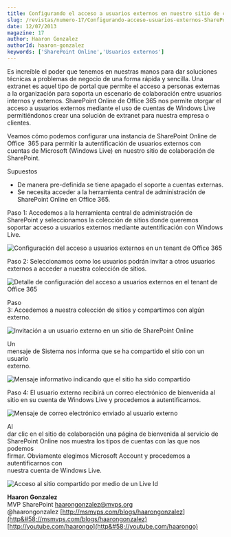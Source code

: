 ```yaml
---
title: Configurando el acceso a usuarios externos en nuestro sitio de colaboración de SharePoint Online
slug: /revistas/numero-17/Configurando-acceso-usuarios-externos-SharePoint-Online
date: 12/07/2013
magazine: 17
author: Haaron Gonzalez
authorId: haaron-gonzalez
keywords: ['SharePoint Online','Usuarios externos']
---
```



<ArticleHeader frontmatter={props.pageContext.frontmatter} />



​Es increíble el poder que tenemos en nuestras manos para dar soluciones técnicas a problemas de negocio de una forma rápida y sencilla. Una extranet es aquel tipo de portal que permite el acceso a personas externas a la organización para soporta un escenario de colaboración entre usuarios internos y externos. SharePoint Online de Office 365 nos permite otorgar el acceso a usuarios externos mediante el uso de cuentas de Windows Live permitiéndonos crear una solución de extranet para nuestra empresa o clientes.

Veamos cómo podemos configurar una instancia de SharePoint Online de Office  365 para permitir la autentificación de usuarios externos con cuentas de Microsoft (Windows Live) en nuestro sitio de colaboración de SharePoint.

Supuestos

- De manera pre-definida se tiene apagado el soporte a cuentas externas.
- Se necesita acceder a la herramienta central de administración de SharePoint Online en Office 365.


Paso 1: Accedemos a la herramienta central de administración de SharePoint y seleccionamos la colección de sitios donde queremos soportar acceso a usuarios externos mediante autentificación con Windows Live.

![Configuración del acceso a usuarios externos en un tenant de Office 365](../../../images/numero17/configurando-acceso-usuarios-externos-sharepoint-online/figura1.png)

Paso 2: Seleccionamos como los usuarios podrán invitar a otros usuarios externos a acceder a nuestra colección de sitios.

![Detalle de configuración del acceso a usuarios externos en el tenant de Office 365](../../../images/numero17/configurando-acceso-usuarios-externos-sharepoint-online/figura2.png)

Paso<br />3: Accedemos a nuestra colección de sitios y compartimos con algún externo.

![Invitación a un usuario externo en un sitio de SharePoint Online](../../../images/numero17/configurando-acceso-usuarios-externos-sharepoint-online/figura3.png)

Un<br />mensaje de Sistema nos informa que se ha compartido el sitio con un usuario<br />externo.

![Mensaje informativo indicando que el sitio ha sido compartido](../../../images/numero17/configurando-acceso-usuarios-externos-sharepoint-online/figura4.png)

Paso 4: El usuario externo recibirá un correo electrónico de bienvenida al sitio en su cuenta de Windows Live y procedemos a autentificarnos.

![Mensaje de correo electrónico enviado al usuario externo](../../../images/numero17/configurando-acceso-usuarios-externos-sharepoint-online/figura5.png)

Al<br />dar clic en el sitio de colaboración una página de bienvenida al servicio de<br />SharePoint Online nos muestra los tipos de cuentas con las que nos podemos<br />firmar. Obviamente elegimos Microsoft Account y procedemos a autentificarnos con<br />nuestra cuenta de Windows Live.

![Acceso al sitio compartido por medio de un Live Id](../../../images/numero17/configurando-acceso-usuarios-externos-sharepoint-online/figura6.png)

**Haaron Gonzalez**
<br />MVP SharePoint
[haarongonzalez@mvps.org](mailto&#58;haarongonzalez@mvps.org)
<br />@haarongonzalez
[http://msmvps.com/blogs/haarongonzalez](http&#58;//msmvps.com/blogs/haarongonzalez)
[http://youtube.com/haarongo](http&#58;//youtube.com/haarongo)

